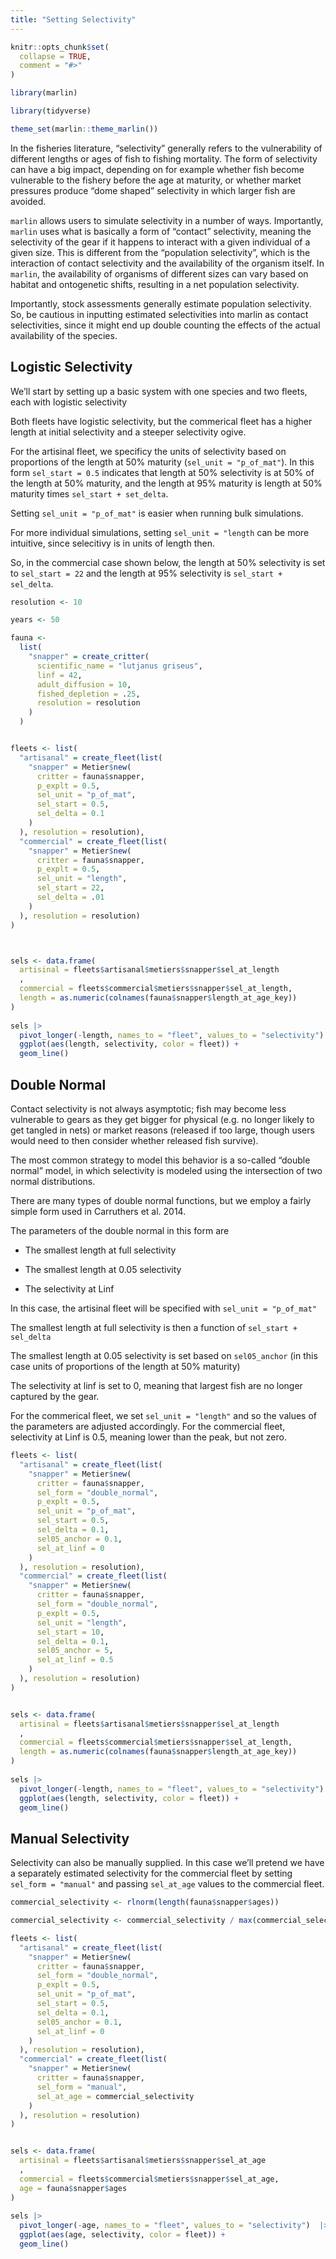 ```yaml
---
title: "Setting Selectivity"
---
```


```r
knitr::opts_chunk$set(
  collapse = TRUE,
  comment = "#>"
)
```

```r
library(marlin)

library(tidyverse)

theme_set(marlin::theme_marlin())

```

In the fisheries literature, "selectivity" generally refers to the vulnerability of different lengths or ages of fish to fishing mortality. The form of selectivity can have a big impact, depending on for example whether fish become vulnerable to the fishery before the age at maturity, or whether market pressures produce "dome shaped" selectivity in which larger fish are avoided. 

`marlin` allows users to simulate selectivity in a number of ways. Importantly, `marlin` uses what is basically a form of "contact" selectivity, meaning the selectivity of the gear if it happens to interact with a given individual of a given size. This is different from the "population selectivity", which is the interaction of contact selectivity and the availability of the organism itself. In `marlin`, the availability of organisms of different sizes can vary based on habitat and ontogenetic shifts, resulting in a net population selectivity. 

Importantly, stock assessments generally estimate population selectivity. So, be cautious in inputting estimated selectivities into marlin as contact selectivities, since it might end up double counting the effects of the actual availability of the species. 


## Logistic Selectivity

We'll start by setting up a basic system with one species and two fleets, each with logistic selectivity

Both fleets have logistic selectivity, but the commerical fleet has a higher length at initial selectivity and a steeper selectivity ogive. 

For the artisinal fleet, we specificy the units of selectivity based on proportions of the length at 50% maturity (`sel_unit = "p_of_mat"`). In this form `sel_start = 0.5` indicates that length at 50% selectivity is at 50% of the length at 50% maturity, and the length at 95% maturity is length at 50% maturity times `sel_start + set_delta`. 


Setting `sel_unit = "p_of_mat"` is easier when running bulk simulations. 

For more individual simulations, setting `sel_unit = "length` can be more intuitive, since selecitivy is in units of length then. 

So, in the commercial case shown below, the length at 50% selectivity is set to `sel_start = 22` and the length at 95% selectivity is `sel_start + sel_delta`. 

```r

resolution <- 10

years <- 50

fauna <-
  list(
    "snapper" = create_critter(
      scientific_name = "lutjanus griseus",
      linf = 42,
      adult_diffusion = 10,
      fished_depletion = .25,
      resolution = resolution
    )
  )


fleets <- list(
  "artisanal" = create_fleet(list(
    "snapper" = Metier$new(
      critter = fauna$snapper,
      p_explt = 0.5,
      sel_unit = "p_of_mat",
      sel_start = 0.5,
      sel_delta = 0.1
    )
  ), resolution = resolution),
  "commercial" = create_fleet(list(
    "snapper" = Metier$new(
      critter = fauna$snapper,
      p_explt = 0.5,
      sel_unit = "length",
      sel_start = 22,
      sel_delta = .01
    )
  ), resolution = resolution)
)



sels <- data.frame(
  artisinal = fleets$artisanal$metiers$snapper$sel_at_length
  ,
  commercial = fleets$commercial$metiers$snapper$sel_at_length,
  length = as.numeric(colnames(fauna$snapper$length_at_age_key))
)
 
sels |> 
  pivot_longer(-length, names_to = "fleet", values_to = "selectivity")  |> 
  ggplot(aes(length, selectivity, color = fleet)) + 
  geom_line()


```

## Double Normal

Contact selectivity is not always asymptotic; fish may become less vulnerable to gears as they get bigger for physical (e.g. no longer likely to get tangled in nets) or market reasons (released if too large, though users would need to then consider whether released fish survive). 

The most common strategy to model this behavior is a so-called "double normal" model, in which selectivity is modeled using the intersection of two normal distributions. 

There are many types of double normal functions, but we employ a fairly simple form used in Carruthers et al. 2014. 

The parameters of the double normal in this form are 

- The smallest length at full selectivity

- The smallest length at 0.05 selectivity

- The selectivity at Linf

In this case, the artisinal fleet will be specified with `sel_unit = "p_of_mat"`

The smallest length at full selectivity is then a function of `sel_start + sel_delta`

The smallest length at 0.05 selectivity is set based on `sel05_anchor` (in this case units of proportions of the length at 50% maturity)

The selectivity at linf is set to 0, meaning that largest fish are no longer captured by the gear. 

For the commerical fleet, we set `sel_unit = "length"` and so the values of the parameters are adjusted accordingly. For the commercial fleet, selectivity at Linf is 0.5, meaning lower than the peak, but not zero. 

```r


fleets <- list(
  "artisanal" = create_fleet(list(
    "snapper" = Metier$new(
      critter = fauna$snapper,
      sel_form = "double_normal",
      p_explt = 0.5,
      sel_unit = "p_of_mat",
      sel_start = 0.5,
      sel_delta = 0.1,
      sel05_anchor = 0.1,
      sel_at_linf = 0
    )
  ), resolution = resolution),
  "commercial" = create_fleet(list(
    "snapper" = Metier$new(
      critter = fauna$snapper,
      sel_form = "double_normal",
      p_explt = 0.5,
      sel_unit = "length",
      sel_start = 10,
      sel_delta = 0.1,
      sel05_anchor = 5,
      sel_at_linf = 0.5
    )
  ), resolution = resolution)
)


sels <- data.frame(
  artisinal = fleets$artisanal$metiers$snapper$sel_at_length
  ,
  commercial = fleets$commercial$metiers$snapper$sel_at_length,
  length = as.numeric(colnames(fauna$snapper$length_at_age_key))
)
 
sels |> 
  pivot_longer(-length, names_to = "fleet", values_to = "selectivity")  |> 
  ggplot(aes(length, selectivity, color = fleet)) + 
  geom_line()


```

## Manual Selectivity

Selectivity can also be manually supplied. In this case we'll pretend we have a separately estimated selectivity for the commercial fleet by setting `sel_form = "manual"` and passing `sel_at_age` values to the commercial fleet. 

```r

commercial_selectivity <- rlnorm(length(fauna$snapper$ages))

commercial_selectivity <- commercial_selectivity / max(commercial_selectivity)

fleets <- list(
  "artisanal" = create_fleet(list(
    "snapper" = Metier$new(
      critter = fauna$snapper,
      sel_form = "double_normal",
      p_explt = 0.5,
      sel_unit = "p_of_mat",
      sel_start = 0.5,
      sel_delta = 0.1,
      sel05_anchor = 0.1,
      sel_at_linf = 0
    )
  ), resolution = resolution),
  "commercial" = create_fleet(list(
    "snapper" = Metier$new(
      critter = fauna$snapper,
      sel_form = "manual",
      sel_at_age = commercial_selectivity
    )
  ), resolution = resolution)
)


sels <- data.frame(
  artisinal = fleets$artisanal$metiers$snapper$sel_at_age
  ,
  commercial = fleets$commercial$metiers$snapper$sel_at_age,
  age = fauna$snapper$ages
)
 
sels |> 
  pivot_longer(-age, names_to = "fleet", values_to = "selectivity")  |> 
  ggplot(aes(age, selectivity, color = fleet)) + 
  geom_line()


```


